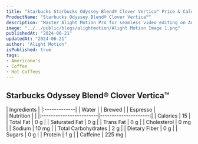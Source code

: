 ```yaml
---
title: "Starbucks Starbucks Odyssey Blend® Clover Vertica™ Price & Calories"
ProductName: "Starbucks Odyssey Blend® Clover Vertica™"
description: "Master Alight Motion Pro for seamless video editing on Android, iOS, and Tablets with our ultimate guide, unlocking advanced features and elevating your skills in 2024!"
image: "../../public/blogs/alightmotion/Alight Motion Image 1.png"
publishedAt: "2024-06-21"
updatedAt: "2024-06-21"
author: "Alight Motion"
isPublished: true
tags:
- Americano's
- Coffee
- Hot Coffees   
---
```


 
## Starbucks Odyssey Blend® Clover Vertica™
  
<div className="tables-container">
  <div className="table-wrapper">
    | Ingredients  |  
    |:-------------|
    | Water        |
    | Brewed       |
    | Espresso     |
  </div>
  <div className="table-wrapper">
    | Nutrition               |                      |  
    |:------------------------|---------------------:|
    | Calories                | 15                   |
    | Total Fat               | 0 g                  |
    | Saturated Fat           | 0 g                  |
    | Trans Fat               | 0 g                  |
    | Cholesterol             | 0 mg                 |
    | Sodium                  | 10 mg                |
    | Total Carbohydrates     | 2 g                  |
    | Dietary Fiber           | 0 g                  |
    | Sugars                  | 0 g                  |
    | Protein                 | 1 g                  |
    | Caffeine                | 225 mg               |
  </div>
</div>
<style jsx>{`
  .tables-container {
    display: flex;
    flex-direction: row;
    gap: 30px;
  }
  .table-wrapper {
    width: 500px; /* Adjust as needed */
  }
  @media (max-width: 768px) {
    .tables-container {
      flex-direction: column;
      gap: 0px; /* Adjust as needed */
    }
    .table-wrapper {
      width: 100%; /* Adjust as needed */
    }
  }
`}</style>
